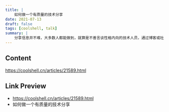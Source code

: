 ```yaml
---
title: |
    如何做一个有质量的技术分享
date: 2021-07-13
draft: false
tags: [coolshell, talk]
summary: |
    分享信息并不难，大多数人都能做到，就算是不善言谈性格内向的技术人员，通过博客或社交媒体，或是不正式的交流，他们都能或多或少的做到。但是如果你想要做一个有质量有高度的分享，这个就难了，所谓的有质量和有高度，我心里面的定义有两点：1）分享内容的保鲜期是很长的，2）会被大范围的传递。我们团队内每周都在做技术分享，虽然分享的主题都很有价值，但是分享的质量参差不齐，所以，想写下这篇文章 。供大家参考
---
```


## Content

https://coolshell.cn/articles/21589.html

## Link Preview

- https://coolshell.cn/articles/21589.html
- 如何做一个有质量的技术分享
